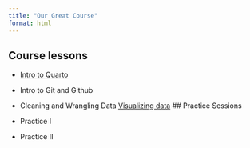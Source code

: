 ```yaml
---
title: "Our Great Course"
format: html
---
```


## Course lessons

- [Intro to Quarto](intro-quarto.html)
- Intro to Git and Github
- Cleaning and Wrangling Data
[Visualizing data](viz-intro.html)
## Practice Sessions

- Practice I
- Practice II